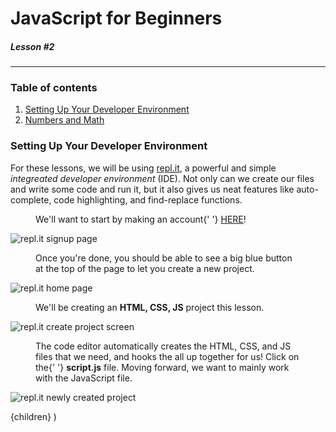 
# JavaScript for Beginners

##### Lesson #2

---

### Table of contents

1. [Setting Up Your Developer Environment](#dev-env)
2. [Numbers and Math](#numbers)

<h3 id="dev-env">Setting Up Your Developer Environment</h3>

For these lessons, we will be using <a href="https://repl.it">repl.it</a>,
a powerful and simple _integreated developer environment_ (IDE). Not only
can we create our files and write some code and run it, but it also gives us neat
features like auto-complete, code highlighting, and find-replace functions.

<figure>
  We'll want to start by making an account{' '}
  <a href="https://repl.it/signup">HERE</a>!
</figure>

![repl.it signup page](/static/pages/javascript/intro/repl-login-page.png)

<figure>
  Once you're done, you should be able to see a big blue button at the top of
  the page to let you create a new project.
</figure>

![repl.it home page](/static/pages/javascript/intro/repl-home-page.png)

<figure>
  We'll be creating an <strong>HTML, CSS, JS</strong> project this lesson.
</figure>

![repl.it create project screen](/static/pages/javascript/intro/repl-create-project.png)

<figure>
  The code editor automatically creates the HTML, CSS, and JS files that we
  need, and hooks the all up together for us! Click on the{' '}
  <strong>script.js</strong> file. Moving forward, we want to mainly work with
  the JavaScript file.
</figure>

![repl.it newly created project](/static/pages/javascript/intro/repl-fresh-project.png)

  <Layout prev="/javascript/intro/lesson1" next="/javascript/intro/lesson3">
    {children}
  </Layout>
)
